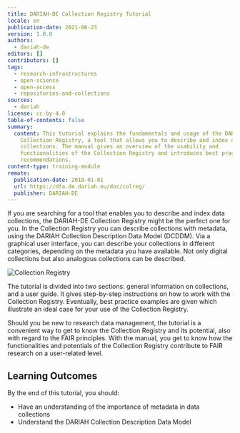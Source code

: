 ```yaml
---
title: DARIAH-DE Collection Registry Tutorial
locale: en
publication-date: 2021-06-23
version: 1.0.0
authors:
  - dariah-de
editors: []
contributors: []
tags:
  - research-infrastructures
  - open-science
  - open-access
  - repositories-and-collections
sources:
  - dariah
license: cc-by-4.0
table-of-contents: false
summary:
  content: This tutorial explains the fundamentals and usage of the DARIAH-DE
    Collection Registry, a tool that allows you to describe and index data
    collections. The manual gives an overview of the usability and
    functionalities of the Collection Registry and introduces best practice
    recommendations.
content-type: training-module
remote:
  publication-date: 2018-01-01
  url: https://dfa.de.dariah.eu/doc/colreg/
  publisher: DARIAH-DE
---
```

If you are searching for a tool that enables you to describe and index data collections, the DARIAH-DE Collection Registry might be the perfect one for you. In the Collection Registry you can describe collections with metadata, using the DARIAH Collection Description Data Model (DCDDM). Via a graphical user interface, you can describe your collections in different categories, depending on the metadata you have available. Not only digital collections but also analogous collections can be described.

![Collection Registry](/assets/content/assets/en/resources/external/dariah-de-collection-registry-tutorial/colreg1.jpg)

The tutorial is divided into two sections: general information on collections, and a user guide. It gives step-by-step instructions on how to work with the Collection Registry. Eventually, best practice examples are given which illustrate an ideal case for your use of the Collection Registry.

Should you be new to research data management, the tutorial is a convenient way to get to know the Collection Registry and its potential, also with regard to the FAIR principles. With the manual, you get to know how the functionalities and potentials of the Collection Registry contribute to FAIR research on a user-related level.

## Learning Outcomes

By the end of this tutorial, you should:

* Have an understanding of the importance of metadata in data collections
* Understand the DARIAH Collection Description Data Model

<ExternalResource title="Interested in learning more?" subtitle="Go to the DARIAH-DE Collection Registry Manual" url="https://dfa.de.dariah.eu/doc/colreg/#" />
